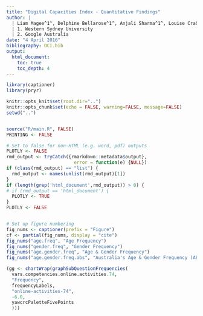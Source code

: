 ```yaml
---
title: "Digital Capacities Index - Quantitative Findings"
author: | 
  | Liam Magee^1^, Delphine Bellarose^1^, Anjali Sharma^1^, Louise Crabtree^1^, Philippa Collin^1^, Justine Humphry^1^, Paul James^1^, Emma Kearney^1^, Tanya Notley^1^, Amanda Third^1^, Samantha Yorke^2^
  | 1. Western Sydney University
  | 2. Google Australia
date: "4 April 2016"
bibliography: DCI.bib
output:
  html_document:
    toc: true
    toc_depth: 4
---
```


<!-- output: word_document -->
<!-- output: pdf_document -->


```r
library(captioner)
library(pryr)

knitr::opts_knit$set(root.dir="..")
knitr::opts_chunk$set(echo = FALSE, warning=FALSE, message=FALSE)
setwd("..")


source("R/main.R", FALSE)
PRINTING <- FALSE

# Set to false for non-HTML (e.g. word, pdf) outputs
PLOTLY <- FALSE
rmd_output <- tryCatch({rmarkdown::metadata$output},
                         error = function(e) {NULL})
if (class(rmd_output) == "list") {
  rmd_output <- names(unlist(rmd_output)[1])
}
if (length(grep('html_document',rmd_output)) > 0) {
# if (rmd_output == 'html_document') {
  PLOTLY <- TRUE
}
PLOTLY <- FALSE


# Set up figure numbering
fig_nums <- captioner(prefix = "Figure")
cf <- partial(fig_nums, display = "cite")
fig_nums("age.freq", "Age Frequency")
fig_nums("gender.freq", "Gender Frequency")
fig_nums("age.gender.freq", "Age & Gender Frequency")
fig_nums("age.gender.freq.abs", "Australia's Age & Gender Frequency (ABS 2014)")
```


```r

(gg <- chartWrap(graphSubQuestionFrequencies(
  vars.competencies.online.activities.74, 
  "Frequency", 
  frequencyLabels, 
  "online-activities-74",
  -6.0,
  yawcrcPaletteFivePoints
  )))

```